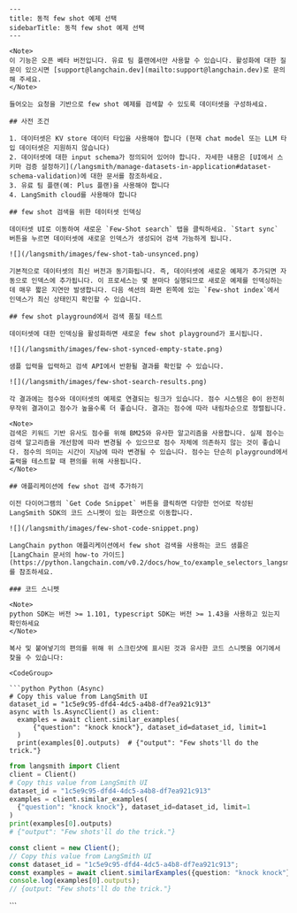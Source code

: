 ```mdx
---
title: 동적 few shot 예제 선택
sidebarTitle: 동적 few shot 예제 선택
---

<Note>
이 기능은 오픈 베타 버전입니다. 유료 팀 플랜에서만 사용할 수 있습니다. 활성화에 대한 질문이 있으시면 [support@langchain.dev](mailto:support@langchain.dev)로 문의해 주세요.
</Note>

들어오는 요청을 기반으로 few shot 예제를 검색할 수 있도록 데이터셋을 구성하세요.

## 사전 조건

1. 데이터셋은 KV store 데이터 타입을 사용해야 합니다 (현재 chat model 또는 LLM 타입 데이터셋은 지원하지 않습니다)
2. 데이터셋에 대한 input schema가 정의되어 있어야 합니다. 자세한 내용은 [UI에서 스키마 검증 설정하기](/langsmith/manage-datasets-in-application#dataset-schema-validation)에 대한 문서를 참조하세요.
3. 유료 팀 플랜(예: Plus 플랜)을 사용해야 합니다
4. LangSmith cloud를 사용해야 합니다

## few shot 검색을 위한 데이터셋 인덱싱

데이터셋 UI로 이동하여 새로운 `Few-Shot search` 탭을 클릭하세요. `Start sync` 버튼을 누르면 데이터셋에 새로운 인덱스가 생성되어 검색 가능하게 됩니다.

![](/langsmith/images/few-shot-tab-unsynced.png)

기본적으로 데이터셋의 최신 버전과 동기화됩니다. 즉, 데이터셋에 새로운 예제가 추가되면 자동으로 인덱스에 추가됩니다. 이 프로세스는 몇 분마다 실행되므로 새로운 예제를 인덱싱하는 데 매우 짧은 지연만 발생합니다. 다음 섹션의 화면 왼쪽에 있는 `Few-shot index`에서 인덱스가 최신 상태인지 확인할 수 있습니다.

## few shot playground에서 검색 품질 테스트

데이터셋에 대한 인덱싱을 활성화하면 새로운 few shot playground가 표시됩니다.

![](/langsmith/images/few-shot-synced-empty-state.png)

샘플 입력을 입력하고 검색 API에서 반환될 결과를 확인할 수 있습니다.

![](/langsmith/images/few-shot-search-results.png)

각 결과에는 점수와 데이터셋의 예제로 연결되는 링크가 있습니다. 점수 시스템은 0이 완전히 무작위 결과이고 점수가 높을수록 더 좋습니다. 결과는 점수에 따라 내림차순으로 정렬됩니다.

<Note>
검색은 키워드 기반 유사도 점수를 위해 BM25와 유사한 알고리즘을 사용합니다. 실제 점수는 검색 알고리즘을 개선함에 따라 변경될 수 있으므로 점수 자체에 의존하지 않는 것이 좋습니다. 점수의 의미는 시간이 지남에 따라 변경될 수 있습니다. 점수는 단순히 playground에서 출력을 테스트할 때 편의를 위해 사용됩니다.
</Note>

## 애플리케이션에 few shot 검색 추가하기

이전 다이어그램의 `Get Code Snippet` 버튼을 클릭하면 다양한 언어로 작성된 LangSmith SDK의 코드 스니펫이 있는 화면으로 이동합니다.

![](/langsmith/images/few-shot-code-snippet.png)

LangChain python 애플리케이션에서 few shot 검색을 사용하는 코드 샘플은 [LangChain 문서의 how-to 가이드](https://python.langchain.com/v0.2/docs/how_to/example_selectors_langsmith/)를 참조하세요.

### 코드 스니펫

<Note>
python SDK는 버전 >= 1.101, typescript SDK는 버전 >= 1.43을 사용하고 있는지 확인하세요
</Note>

복사 및 붙여넣기의 편의를 위해 위 스크린샷에 표시된 것과 유사한 코드 스니펫을 여기에서 찾을 수 있습니다:

<CodeGroup>

```python Python (Async)
# Copy this value from LangSmith UI
dataset_id = "1c5e9c95-dfd4-4dc5-a4b8-df7ea921c913"
async with ls.AsyncClient() as client:
  examples = await client.similar_examples(
      {"question": "knock knock"}, dataset_id=dataset_id, limit=1
  )
  print(examples[0].outputs)  # {"output": "Few shots'll do the trick."}
```

```python Python
from langsmith import Client
client = Client()
# Copy this value from LangSmith UI
dataset_id = "1c5e9c95-dfd4-4dc5-a4b8-df7ea921c913"
examples = client.similar_examples(
  {"question": "knock knock"}, dataset_id=dataset_id, limit=1
)
print(examples[0].outputs)
# {"output": "Few shots'll do the trick."}
```

```typescript TypeScript
const client = new Client();
// Copy this value from LangSmith UI
const dataset_id = "1c5e9c95-dfd4-4dc5-a4b8-df7ea921c913";
const examples = await client.similarExamples({question: "knock knock"}, dataset_id, 1);
console.log(examples[0].outputs);
// {output: "Few shots'll do the trick."}
```

</CodeGroup>
```